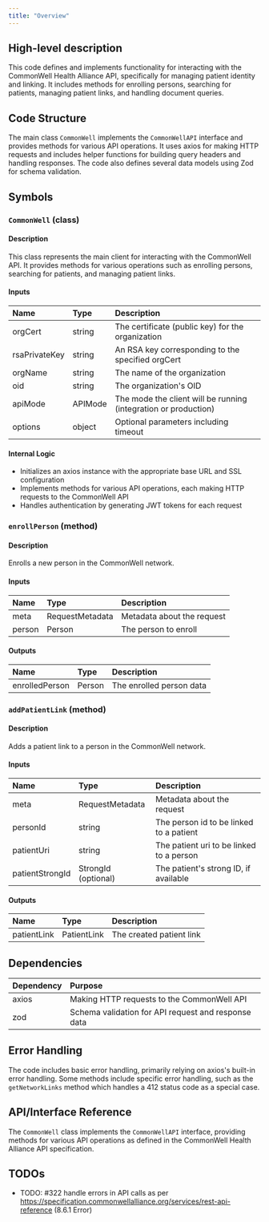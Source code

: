 ```yaml
---
title: "Overview"
---
```


## High-level description
This code defines and implements functionality for interacting with the CommonWell Health Alliance API, specifically for managing patient identity and linking. It includes methods for enrolling persons, searching for patients, managing patient links, and handling document queries.

## Code Structure
The main class `CommonWell` implements the `CommonWellAPI` interface and provides methods for various API operations. It uses axios for making HTTP requests and includes helper functions for building query headers and handling responses. The code also defines several data models using Zod for schema validation.

## Symbols

### `CommonWell` (class)
#### Description
This class represents the main client for interacting with the CommonWell API. It provides methods for various operations such as enrolling persons, searching for patients, and managing patient links.

#### Inputs
| Name | Type | Description |
|:-----|:-----|:------------|
| orgCert | string | The certificate (public key) for the organization |
| rsaPrivateKey | string | An RSA key corresponding to the specified orgCert |
| orgName | string | The name of the organization |
| oid | string | The organization's OID |
| apiMode | APIMode | The mode the client will be running (integration or production) |
| options | object | Optional parameters including timeout |

#### Internal Logic
- Initializes an axios instance with the appropriate base URL and SSL configuration
- Implements methods for various API operations, each making HTTP requests to the CommonWell API
- Handles authentication by generating JWT tokens for each request

### `enrollPerson` (method)
#### Description
Enrolls a new person in the CommonWell network.

#### Inputs
| Name | Type | Description |
|:-----|:-----|:------------|
| meta | RequestMetadata | Metadata about the request |
| person | Person | The person to enroll |

#### Outputs
| Name | Type | Description |
|:-----|:-----|:------------|
| enrolledPerson | Person | The enrolled person data |

### `addPatientLink` (method)
#### Description
Adds a patient link to a person in the CommonWell network.

#### Inputs
| Name | Type | Description |
|:-----|:-----|:------------|
| meta | RequestMetadata | Metadata about the request |
| personId | string | The person id to be linked to a patient |
| patientUri | string | The patient uri to be linked to a person |
| patientStrongId | StrongId (optional) | The patient's strong ID, if available |

#### Outputs
| Name | Type | Description |
|:-----|:-----|:------------|
| patientLink | PatientLink | The created patient link |

## Dependencies
| Dependency | Purpose |
|:-----------|:--------|
| axios | Making HTTP requests to the CommonWell API |
| zod | Schema validation for API request and response data |

## Error Handling
The code includes basic error handling, primarily relying on axios's built-in error handling. Some methods include specific error handling, such as the `getNetworkLinks` method which handles a 412 status code as a special case.

## API/Interface Reference
The `CommonWell` class implements the `CommonWellAPI` interface, providing methods for various API operations as defined in the CommonWell Health Alliance API specification.

## TODOs
- TODO: #322 handle errors in API calls as per https://specification.commonwellalliance.org/services/rest-api-reference (8.6.1 Error)